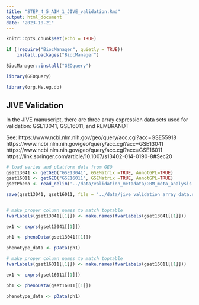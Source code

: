 ```yaml
---
title: "STEP_4_5_AIM_1_JIVE_validation.Rmd"
output: html_document
date: "2023-10-21"
---
```


```r
knitr::opts_chunk$set(echo = TRUE)
```


```r

if (!require("BiocManager", quietly = TRUE))
    install.packages("BiocManager")

BiocManager::install("GEOquery")

library(GEOquery)

library(org.Hs.eg.db)
```

## JIVE Validation

In the JIVE manuscript, there are three array expression data sets used for validation:
 GSE13041, GSE16011, and REMBRANDT

See: https://www.ncbi.nlm.nih.gov/geo/query/acc.cgi?acc=GSE55918
https://www.ncbi.nlm.nih.gov/geo/query/acc.cgi?acc=GSE13041
https://www.ncbi.nlm.nih.gov/geo/query/acc.cgi?acc=GSE16011
https://link.springer.com/article/10.1007/s13402-014-0190-8#Sec20

```r
# load series and platform data from GEO
gset13041 <- getGEO("GSE13041", GSEMatrix =TRUE, AnnotGPL=TRUE)
gset16011 <- getGEO("GSE16011", GSEMatrix =TRUE, AnnotGPL=TRUE)
gsetPheno <- read_delim('../data/validation_metadata/GBM_meta_analysis.txt')

save(gset13041, gset16011, file = '../data/jive_validation_array_data.rda')


# make proper column names to match toptable 
fvarLabels(gset13041[[1]]) <- make.names(fvarLabels(gset13041[[1]]))

ex1 <- exprs(gset13041[[1]])

ph1 <- phenoData(gset13041[[1]])

phenotype_data <- pData(ph1)

# make proper column names to match toptable 
fvarLabels(gset16011[[1]]) <- make.names(fvarLabels(gset16011[[1]]))

ex1 <- exprs(gset16011[[1]])

ph1 <- phenoData(gset16011[[1]])

phenotype_data <- pData(ph1)

```








